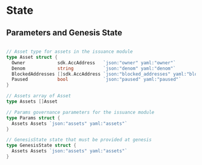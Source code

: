 



# State

## Parameters and Genesis State

```go

// Asset type for assets in the issuance module
type Asset struct {
  Owner            sdk.AccAddress   `json:"owner" yaml:"owner"`
  Denom            string           `json:"denom" yaml:"denom"`
  BlockedAddresses []sdk.AccAddress `json:"blocked_addresses" yaml:"blocked_addresses"`
  Paused           bool             `json:"paused" yaml:"paused"`
}

// Assets array of Asset
type Assets []Asset

// Params governance parameters for the issuance module
type Params struct {
  Assets Assets `json:"assets" yaml:"assets"`
}

// GenesisState state that must be provided at genesis
type GenesisState struct {
  Assets Assets `json:"assets" yaml:"assets"`
}
```

